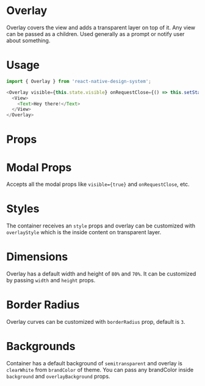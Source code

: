 
<Meta title="Overlay" component={Overlay} />

# Overlay
Overlay covers the view and adds a transparent layer on top of it. Any view can be passed as a children. Used generally as a prompt or notify user about something.

# Usage
```js
import { Overlay } from 'react-native-design-system';

<Overlay visible={this.state.visible} onRequestClose={() => this.setState({ visible: false })}>
  <View>
    <Text>Hey there!</Text>
  </View>
</Overlay>
```

# Props
<Props of={Overlay} />

# Modal Props
Accepts all the modal props like `visible={true}` and `onRequestClose`, etc.

# Styles
The container receives an `style` props and overlay can be customized with `overlayStyle` which is the inside content on transparent layer.

# Dimensions
Overlay has a default width and height of `80%` and `70%`. It can be customized by passing `width` and `height` props.

# Border Radius
Overlay curves can be customized with `borderRadius` prop, default is `3`.

# Backgrounds
Container has a default background of `semitransparent` and overlay is `clearWhite` from `brandColor` of theme. You can pass any brandColor inside `background` and `overlayBackground` props.